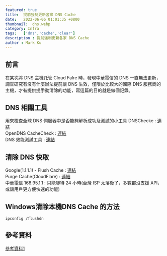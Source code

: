 ```yaml
---
featured: true
title:  提前強制更新各家 DNS Cache 
date:   2022-06-06 01:01:35 +0800
thumbnail:  dns.webp
category: Infra
tags:   ['dns','cache','clear']
description : 提前強制更新各家 DNS Cache 
author : Mark Ku
---
```

## 前言
在某次將 DNS 主機託管 Cloud Falre 時，發現中華電信的 DNS 一直無法更新，調查研究有沒有什麼辦法提前讓 DNS 生效，僅限於比較大的國際 DNS 服務商的主機，才有提供提手動清除的功能，寫這篇的目的就是做個記錄。

## DNS 相關工具
用來檢查全球 DNS 伺服器中是否能夠解析成功及測試的小工具
DNSChecke : [連結](https://dnschecker.org/)  
OpenDNS CacheCheck : [連結](https://cachecheck.opendns.com/)  
DNS 效能測試工具 : [連結](https://www.dnsperf.com/)  

## 清除 DNS 快取
Google(1.1.1.1) - Flush Cache : [連結](https://developers.google.com/speed/public-dns/cache)  
Purge Cache(CloudFlare) : [連結](https://1.1.1.1/purge-cache/)  
中華電信 168.95.1.1 : 只能靜待 24 小時(台灣 ISP 太落後了，多數都沒支援 API，或讓用戶更方便快速的功能)  

## Windows清除本機DNS Cache 的方法

```
ipconfig /flushdn
```

## 參考資料
[參考資料1](https://study.smallway.tw/other/6195/)
